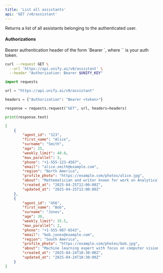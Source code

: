```yaml
---
title: 'List all assistants'
api: 'GET /v0/assistant'
---
```

Returns a list of all assistants belonging to the authenticated user.

#### Authorizations

<ParamField header="Authorization" type="string" required="true">
  Bearer authentication header of the form `Bearer <token>`, where `<token>` is your auth token.
</ParamField>

<RequestExample>

```bash cURL
curl --request GET \
  --url 'https://api.unify.ai/v0/assistant' \
  --header "Authorization: Bearer $UNIFY_KEY"
```

```python Python
import requests

url = "https://api.unify.ai/v0/assistant"

headers = {"Authorization": "Bearer <token>"}

response = requests.request("GET", url, headers=headers)

print(response.text)
```

</RequestExample>
<ResponseExample>

```json 200
[
    {
        "agent_id": "123",
        "first_name": "Alice",
        "surname": "Smith",
        "age": 25,
        "weekly_limit": 40.0,
        "max_parallel": 3,
        "phone": "+1-555-123-4567",
        "email": "alice.smith@example.com",
        "region": "North America",
        "profile_photo": "https://example.com/photos/alice.jpg",
        "about": "Mathematician and writer known for work on Analytical Engine",
        "created_at": "2025-04-25T12:00:00Z",
        "updated_at": "2025-04-25T12:00:00Z"
    },
    {
        "agent_id": "456",
        "first_name": "Bob",
        "surname": "Jones",
        "age": 30,
        "weekly_limit": 35.5,
        "max_parallel": 2,
        "phone": "+1-555-987-6543",
        "email": "bob.jones@example.com",
        "region": "South America",
        "profile_photo": "https://example.com/photos/bob.jpg",
        "about": "Machine learning expert with focus on computer vision",
        "created_at": "2025-04-24T10:30:00Z",
        "updated_at": "2025-04-24T10:30:00Z"
    }
]
```

</ResponseExample>
